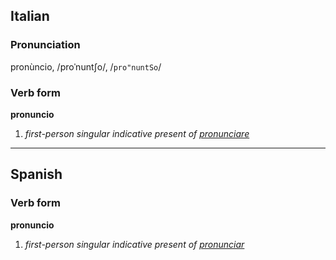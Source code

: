 ==Italian==
===Pronunciation===
pronùncio, /proˈnuntʃo/, /<tt>pro"nuntSo</tt>/
===Verb form===
'''pronuncio'''

# ''first-person singular indicative present of [[pronunciare]]''

----

==Spanish==
===Verb form===
'''pronuncio'''

# ''first-person singular indicative present of [[pronunciar]]''